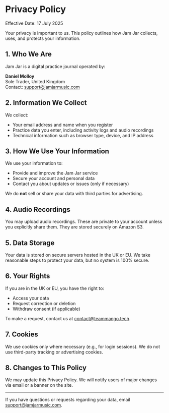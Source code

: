 # Privacy Policy

Effective Date: 17 July 2025

Your privacy is important to us. This policy outlines how Jam Jar collects, uses, and protects your information.

## 1. Who We Are

Jam Jar is a digital practice journal operated by:

**Daniel Molloy**  
Sole Trader, United Kingdom  
Contact: support@jamjarmusic.com

## 2. Information We Collect

We collect:
- Your email address and name when you register
- Practice data you enter, including activity logs and audio recordings
- Technical information such as browser type, device, and IP address

## 3. How We Use Your Information

We use your information to:
- Provide and improve the Jam Jar service
- Secure your account and personal data
- Contact you about updates or issues (only if necessary)

We do **not** sell or share your data with third parties for advertising.

## 4. Audio Recordings

You may upload audio recordings. These are private to your account unless you explicitly share them. They are stored securely on Amazon S3.

## 5. Data Storage

Your data is stored on secure servers hosted in the UK or EU. We take reasonable steps to protect your data, but no system is 100% secure.

## 6. Your Rights

If you are in the UK or EU, you have the right to:
- Access your data
- Request correction or deletion
- Withdraw consent (if applicable)

To make a request, contact us at contact@teammango.tech.

## 7. Cookies

We use cookies only where necessary (e.g., for login sessions). We do not use third-party tracking or advertising cookies.

## 8. Changes to This Policy

We may update this Privacy Policy. We will notify users of major changes via email or a banner on the site.

---

If you have questions or requests regarding your data, email support@jamjarmusic.com.
